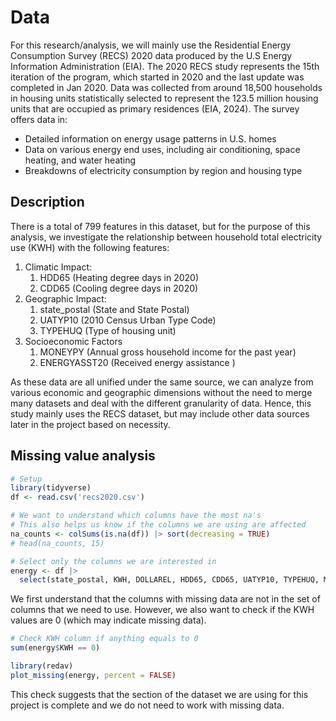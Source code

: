 # Data
For this research/analysis, we will mainly use the Residential Energy Consumption Survey (RECS) 2020 data produced by the U.S Energy Information Administration (EIA). The 2020 RECS study represents the 15th iteration of the program, which started in 2020 and the last update was completed in Jan 2020. Data was collected from around 18,500 households in housing units statistically selected to represent the 123.5 million housing units that are occupied as primary residences (EIA, 2024). The survey offers data in:

- Detailed information on energy usage patterns in U.S. homes
- Data on various energy end uses, including air conditioning, space heating, and water heating
- Breakdowns of electricity consumption by region and housing type

## Description
There is a total of 799 features in this dataset, but for the purpose of this analysis, we investigate the relationship between household total electricity use (KWH) with the following features:

1. Climatic Impact:
    1. HDD65 (Heating degree days in 2020)
    2. CDD65 (Cooling degree days in 2020)
2. Geographic Impact:
    1. state_postal (State and State Postal)
    2. UATYP10 (2010 Census Urban Type Code)
    3. TYPEHUQ (Type of housing unit)
3. Socioeconomic Factors
    1. MONEYPY (Annual gross household income for the past year)
    2. ENERGYASST20 (Received energy assistance )
  
As these data are all unified under the same source, we can analyze from various economic and geographic dimensions without the need to merge many datasets and deal with the different granularity of data. Hence, this study mainly uses the RECS dataset, but may include other data sources later in the project based on necessity.

## Missing value analysis
```r
# Setup
library(tidyverse)
df <- read.csv('recs2020.csv')

# We want to understand which columns have the most na's
# This also helps us know if the columns we are using are affected
na_counts <- colSums(is.na(df)) |> sort(decreasing = TRUE)  
# head(na_counts, 15)

# Select only the columns we are interested in
energy <- df |>
  select(state_postal, KWH, DOLLAREL, HDD65, CDD65, UATYP10, TYPEHUQ, MONEYPY, ENERGYASST20)
```

We first understand that the columns with missing data are not in the set of columns that we need to use. However, we also want to check if the KWH values are 0 (which may indicate missing data).

```r
# Check KWH column if anything equals to 0
sum(energy$KWH == 0)

library(redav)
plot_missing(energy, percent = FALSE)
```
This check suggests that the section of the dataset we are using for this project is complete and we do not need to work with missing data.

